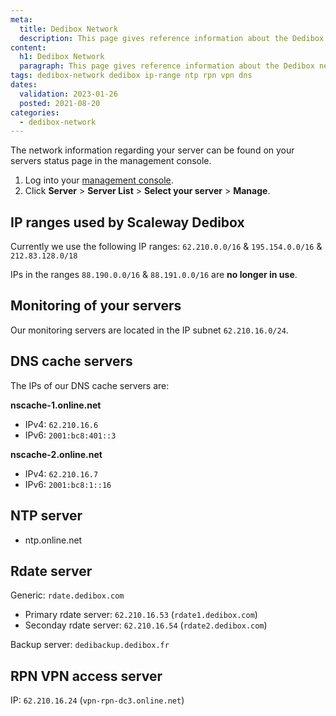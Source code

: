 ```yaml
---
meta:
  title: Dedibox Network
  description: This page gives reference information about the Dedibox network.
content:
  h1: Dedibox Network
  paragraph: This page gives reference information about the Dedibox network.
tags: dedibox-network dedibox ip-range ntp rpn vpn dns 
dates:
  validation: 2023-01-26
  posted: 2021-08-20
categories:
  - dedibox-network
---
```


The network information regarding your server can be found on your servers status page in the management console.

1. Log into your [management console](https://console.online.net/).
2. Click **Server** > **Server List** > **Select your server** > **Manage**.

## IP ranges used by Scaleway Dedibox

Currently we use the following IP ranges: `62.210.0.0/16` & `195.154.0.0/16` & `212.83.128.0/18`

IPs in the ranges `88.190.0.0/16` & `88.191.0.0/16` are **no longer in use**.

## Monitoring of your servers

Our monitoring servers are located in the IP subnet `62.210.16.0/24`.

## DNS cache servers

The IPs of our DNS cache servers are:

**nscache-1.online.net**

- IPv4: `62.210.16.6`
- IPv6: `2001:bc8:401::3`

**nscache-2.online.net**

- IPv4: `62.210.16.7`
- IPv6: `2001:bc8:1::16`

## NTP server

- ntp.online.net

## Rdate server

Generic: `rdate.dedibox.com`

- Primary rdate server: `62.210.16.53` (`rdate1.dedibox.com`)
- Seconday rdate server: `62.210.16.54` (`rdate2.dedibox.com`)

Backup server: `dedibackup.dedibox.fr`

## RPN VPN access server

IP: `62.210.16.24` (`vpn-rpn-dc3.online.net`)